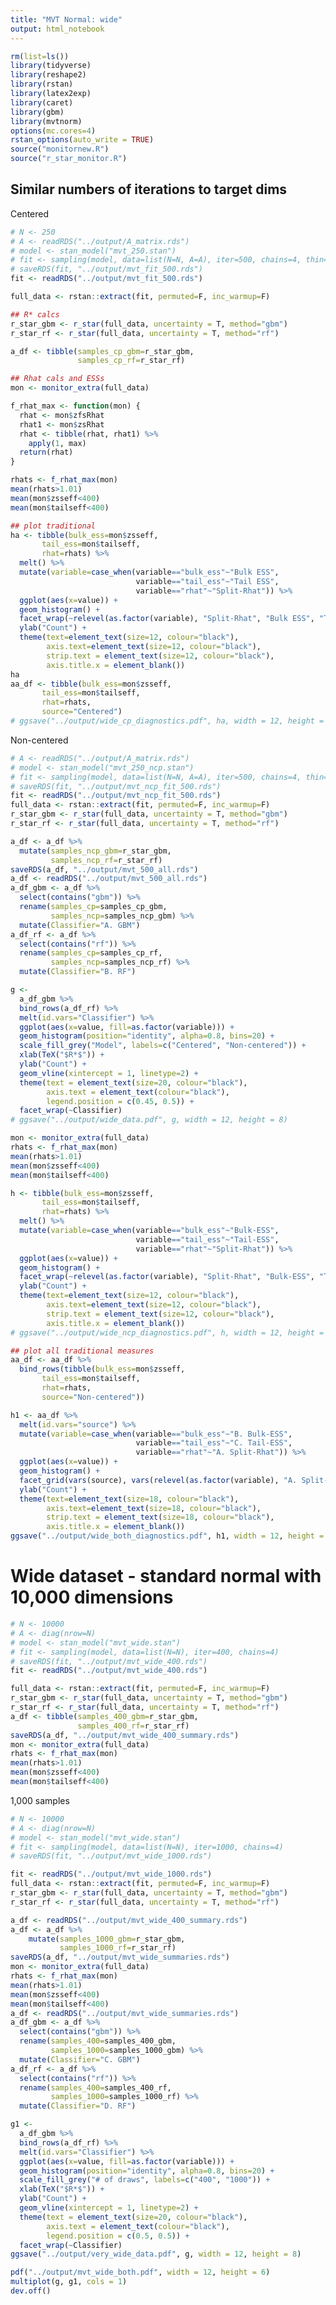 ```yaml
---
title: "MVT Normal: wide"
output: html_notebook
---
```


```r
rm(list=ls())
library(tidyverse)
library(reshape2)
library(rstan)
library(latex2exp)
library(caret)
library(gbm)
library(mvtnorm)
options(mc.cores=4)
rstan_options(auto_write = TRUE)
source("monitornew.R")
source("r_star_monitor.R")
```


## Similar numbers of iterations to target dims
Centered
```r
# N <- 250
# A <- readRDS("../output/A_matrix.rds")
# model <- stan_model("mvt_250.stan")
# fit <- sampling(model, data=list(N=N, A=A), iter=500, chains=4, thin=1)
# saveRDS(fit, "../output/mvt_fit_500.rds")
fit <- readRDS("../output/mvt_fit_500.rds")

full_data <- rstan::extract(fit, permuted=F, inc_warmup=F)

## R* calcs
r_star_gbm <- r_star(full_data, uncertainty = T, method="gbm")
r_star_rf <- r_star(full_data, uncertainty = T, method="rf")

a_df <- tibble(samples_cp_gbm=r_star_gbm,
               samples_cp_rf=r_star_rf)

## Rhat cals and ESSs
mon <- monitor_extra(full_data)

f_rhat_max <- function(mon) {
  rhat <- mon$zfsRhat
  rhat1 <- mon$zsRhat
  rhat <- tibble(rhat, rhat1) %>% 
    apply(1, max)
  return(rhat)
}

rhats <- f_rhat_max(mon)
mean(rhats>1.01)
mean(mon$zsseff<400)
mean(mon$tailseff<400)

## plot traditional
ha <- tibble(bulk_ess=mon$zsseff,
       tail_ess=mon$tailseff,
       rhat=rhats) %>% 
  melt() %>% 
  mutate(variable=case_when(variable=="bulk_ess"~"Bulk ESS",
                            variable=="tail_ess"~"Tail ESS",
                            variable=="rhat"~"Split-Rhat")) %>% 
  ggplot(aes(x=value)) +
  geom_histogram() + 
  facet_wrap(~relevel(as.factor(variable), "Split-Rhat", "Bulk ESS", "Tail ESS"), scales="free") + xlab("Value") +
  ylab("Count") +
  theme(text=element_text(size=12, colour="black"),
        axis.text=element_text(size=12, colour="black"),
        strip.text = element_text(size=12, colour="black"),
        axis.title.x = element_blank())
ha
aa_df <- tibble(bulk_ess=mon$zsseff,
       tail_ess=mon$tailseff,
       rhat=rhats,
       source="Centered")
# ggsave("../output/wide_cp_diagnostics.pdf", ha, width = 12, height = 8)
```

Non-centered
```r
# A <- readRDS("../output/A_matrix.rds")
# model <- stan_model("mvt_250_ncp.stan")
# fit <- sampling(model, data=list(N=N, A=A), iter=500, chains=4, thin=1)
# saveRDS(fit, "../output/mvt_ncp_fit_500.rds")
fit <- readRDS("../output/mvt_ncp_fit_500.rds")
full_data <- rstan::extract(fit, permuted=F, inc_warmup=F)
r_star_gbm <- r_star(full_data, uncertainty = T, method="gbm")
r_star_rf <- r_star(full_data, uncertainty = T, method="rf")

a_df <- a_df %>%
  mutate(samples_ncp_gbm=r_star_gbm,
         samples_ncp_rf=r_star_rf)
saveRDS(a_df, "../output/mvt_500_all.rds")
a_df <- readRDS("../output/mvt_500_all.rds")
a_df_gbm <- a_df %>%
  select(contains("gbm")) %>% 
  rename(samples_cp=samples_cp_gbm,
         samples_ncp=samples_ncp_gbm) %>% 
  mutate(Classifier="A. GBM")
a_df_rf <- a_df %>%
  select(contains("rf")) %>% 
  rename(samples_cp=samples_cp_rf,
         samples_ncp=samples_ncp_rf) %>% 
  mutate(Classifier="B. RF")

g <- 
  a_df_gbm %>%
  bind_rows(a_df_rf) %>% 
  melt(id.vars="Classifier") %>% 
  ggplot(aes(x=value, fill=as.factor(variable))) +
  geom_histogram(position="identity", alpha=0.8, bins=20) +
  scale_fill_grey("Model", labels=c("Centered", "Non-centered")) +
  xlab(TeX("$R*$")) +
  ylab("Count") +
  geom_vline(xintercept = 1, linetype=2) +
  theme(text = element_text(size=20, colour="black"),
        axis.text = element_text(colour="black"),
        legend.position = c(0.45, 0.5)) +
  facet_wrap(~Classifier)
# ggsave("../output/wide_data.pdf", g, width = 12, height = 8)

mon <- monitor_extra(full_data)
rhats <- f_rhat_max(mon)
mean(rhats>1.01)
mean(mon$zsseff<400)
mean(mon$tailseff<400)

h <- tibble(bulk_ess=mon$zsseff,
       tail_ess=mon$tailseff,
       rhat=rhats) %>% 
  melt() %>% 
  mutate(variable=case_when(variable=="bulk_ess"~"Bulk-ESS",
                            variable=="tail_ess"~"Tail-ESS",
                            variable=="rhat"~"Split-Rhat")) %>% 
  ggplot(aes(x=value)) +
  geom_histogram() + 
  facet_wrap(~relevel(as.factor(variable), "Split-Rhat", "Bulk-ESS", "Tail-ESS"), scales="free") + xlab("Value") +
  ylab("Count") +
  theme(text=element_text(size=12, colour="black"),
        axis.text=element_text(size=12, colour="black"),
        strip.text = element_text(size=12, colour="black"),
        axis.title.x = element_blank())
# ggsave("../output/wide_ncp_diagnostics.pdf", h, width = 12, height = 8)

## plot all traditional measures
aa_df <- aa_df %>%
  bind_rows(tibble(bulk_ess=mon$zsseff,
       tail_ess=mon$tailseff,
       rhat=rhats,
       source="Non-centered"))

h1 <- aa_df %>% 
  melt(id.vars="source") %>% 
  mutate(variable=case_when(variable=="bulk_ess"~"B. Bulk-ESS",
                            variable=="tail_ess"~"C. Tail-ESS",
                            variable=="rhat"~"A. Split-Rhat")) %>% 
  ggplot(aes(x=value)) +
  geom_histogram() + 
  facet_grid(vars(source), vars(relevel(as.factor(variable), "A. Split-Rhat", "B. Bulk ESS", "C. Tail ESS")), scales="free") + xlab("Value") +
  ylab("Count") +
  theme(text=element_text(size=18, colour="black"),
        axis.text=element_text(size=18, colour="black"),
        strip.text = element_text(size=18, colour="black"),
        axis.title.x = element_blank())
ggsave("../output/wide_both_diagnostics.pdf", h1, width = 12, height = 8)
```

# Wide dataset - standard normal with 10,000 dimensions
```r
# N <- 10000
# A <- diag(nrow=N)
# model <- stan_model("mvt_wide.stan")
# fit <- sampling(model, data=list(N=N), iter=400, chains=4)
# saveRDS(fit, "../output/mvt_wide_400.rds")
fit <- readRDS("../output/mvt_wide_400.rds")

full_data <- rstan::extract(fit, permuted=F, inc_warmup=F)
r_star_gbm <- r_star(full_data, uncertainty = T, method="gbm")
r_star_rf <- r_star(full_data, uncertainty = T, method="rf")
a_df <- tibble(samples_400_gbm=r_star_gbm,
               samples_400_rf=r_star_rf)
saveRDS(a_df, "../output/mvt_wide_400_summary.rds")
mon <- monitor_extra(full_data)
rhats <- f_rhat_max(mon)
mean(rhats>1.01)
mean(mon$zsseff<400)
mean(mon$tailseff<400)
```

1,000 samples
```r
# N <- 10000
# A <- diag(nrow=N)
# model <- stan_model("mvt_wide.stan")
# fit <- sampling(model, data=list(N=N), iter=1000, chains=4)
# saveRDS(fit, "../output/mvt_wide_1000.rds")

fit <- readRDS("../output/mvt_wide_1000.rds")
full_data <- rstan::extract(fit, permuted=F, inc_warmup=F)
r_star_gbm <- r_star(full_data, uncertainty = T, method="gbm")
r_star_rf <- r_star(full_data, uncertainty = T, method="rf")

a_df <- readRDS("../output/mvt_wide_400_summary.rds")
a_df <- a_df %>% 
    mutate(samples_1000_gbm=r_star_gbm,
           samples_1000_rf=r_star_rf)
saveRDS(a_df, "../output/mvt_wide_summaries.rds")
mon <- monitor_extra(full_data)
rhats <- f_rhat_max(mon)
mean(rhats>1.01)
mean(mon$zsseff<400)
mean(mon$tailseff<400)
a_df <- readRDS("../output/mvt_wide_summaries.rds")
a_df_gbm <- a_df %>%
  select(contains("gbm")) %>% 
  rename(samples_400=samples_400_gbm,
         samples_1000=samples_1000_gbm) %>% 
  mutate(Classifier="C. GBM")
a_df_rf <- a_df %>%
  select(contains("rf")) %>% 
  rename(samples_400=samples_400_rf,
         samples_1000=samples_1000_rf) %>% 
  mutate(Classifier="D. RF")

g1 <- 
  a_df_gbm %>%
  bind_rows(a_df_rf) %>% 
  melt(id.vars="Classifier") %>% 
  ggplot(aes(x=value, fill=as.factor(variable))) +
  geom_histogram(position="identity", alpha=0.8, bins=20) +
  scale_fill_grey("# of draws", labels=c("400", "1000")) +
  xlab(TeX("$R*$")) +
  ylab("Count") +
  geom_vline(xintercept = 1, linetype=2) +
  theme(text = element_text(size=20, colour="black"),
        axis.text = element_text(colour="black"),
        legend.position = c(0.5, 0.5)) +
  facet_wrap(~Classifier)
ggsave("../output/very_wide_data.pdf", g, width = 12, height = 8)
```

```r
pdf("../output/mvt_wide_both.pdf", width = 12, height = 6)
multiplot(g, g1, cols = 1)
dev.off()
```



